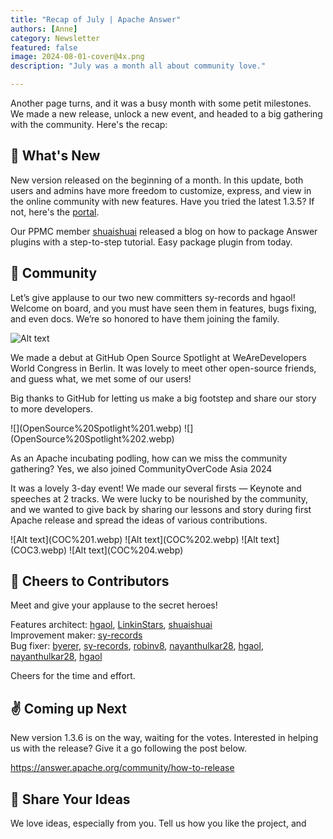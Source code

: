 ```yaml
---
title: "Recap of July | Apache Answer"
authors: [Anne]
category: Newsletter
featured: false
image: 2024-08-01-cover@4x.png
description: "July was a month all about community love."

---
```


Another page turns, and it was a busy month with some petit milestones. We made a new release, unlock a new event, and headed to a big gathering with the community.
Here's the recap:

## 🌟 What's New
New version released on the beginning of a month. In this update, both users and admins have more freedom to customize, express, and view in the online community with new features. Have you tried the latest 1.3.5? If not, here's the [portal](https://medium.com/r/?url=https%3A%2F%2Fanswer.apache.org%2Fdownload).


<Embed
  path="/2024/07/03/answer-1.3.5-release/"
  title="Apache Answer 1.3.5: Flexibility. Reaction. Extension."
  description="Answer introduces parameterizable base paths, reactions, and embed plugin for a more thriving community."
  cover="2024-07-03-cover@2x.png"
 />

Our PPMC member [shuaishuai](https://github.com/shuashuai) released a blog on how to package Answer plugins with a step-to-step tutorial. Easy package plugin from today.

<Embed
  path="/blog/2024/07/02/how-to-package-and-deploy-answer-plugins"
  title="How to Package and Deploy Answer Plugins"
  description="Follow this step-by-step guide to package plugins for your Answer."
  cover="2024-07-02-cover@2x.png"
 />


## 🫶 Community
Let’s give applause to our two new committers sy-records and hgaol! Welcome on board, and you must have seen them in features, bugs fixing, and even docs. We’re so honored to have them joining the family.

![Alt text](Committer%20Webpage.webp)

We made a debut at GitHub Open Source Spotlight at WeAreDevelopers World Congress in Berlin. It was lovely to meet other open-source friends, and guess what, we met some of our users!

Big thanks to GitHub for letting us make a big footstep and share our story to more developers.


<Row>
  <Col sm={12} md={6}>
    ![](OpenSource%20Spotlight%201.webp)
  </Col>
  <Col sm={12} md={6}>
    ![](OpenSource%20Spotlight%202.webp)
  </Col>
</Row>

As an Apache incubating podling, how can we miss the community gathering? Yes, we also joined CommunityOverCode Asia 2024

It was a lovely 3-day event! We made our several firsts — Keynote and speeches at 2 tracks. We were lucky to be nourished by the community, and we wanted to give back by sharing our lessons and story during first Apache release and spread the ideas of various contributions.

<Row>
  <Col sm={12} md={6} className='reset-p mb-4'>
    ![Alt text](COC%201.webp)
  </Col>
  <Col sm={12} md={6} className='reset-p mb-4'>
    ![Alt text](COC%202.webp)
  </Col>
  <Col sm={12} md={6} className='reset-p mb-4'>
     ![Alt text](COC3.webp)
  </Col>
  <Col sm={12} md={6} className='reset-p mb-4'>
     ![Alt text](COC%204.webp)
  </Col>
</Row>

## 🙌 Cheers to Contributors
Meet and give your applause to the secret heroes!

Features architect: [hgaol](https://github.com/hgaol), [LinkinStars](https://github.com/LinkinStars), [shuaishuai](https://github.com/shuashuai)\
Improvement maker: [sy-records](https://github.com/sy-records)\
Bug fixer: [byerer](https://github.com/byerer), [sy-records](https://github.com/sy-records), [robinv8](https://github.com/robinv8), [nayanthulkar28](https://github.com/nayanthulkar28), [hgaol](https://github.com/hgaol), [nayanthulkar28](https://github.com/nayanthulkar28), [hgaol](https://github.com/hgaol)

Cheers for the time and effort.

## ✌️ Coming up Next
New version 1.3.6 is on the way, waiting for the votes.
Interested in helping us with the release? Give it a go following the post below.

https://answer.apache.org/community/how-to-release

## 🤲 Share Your Ideas
We love ideas, especially from you. Tell us how you like the project, and
